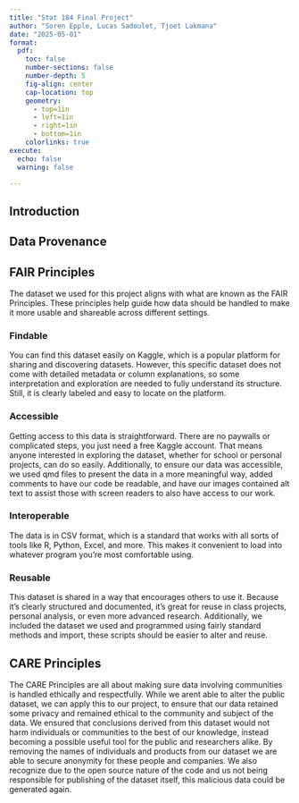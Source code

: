 ```yaml
---
title: "Stat 184 Final Project"
author: "Soren Epple, Lucas Sadoulet, Tjoet Lakmana"
date: "2025-05-01"
format:
  pdf:
    toc: false
    number-sections: false
    number-depth: 5
    fig-align: center
    cap-location: top
    geometry:
      - top=1in
      - left=1in
      - right=1in
      - bottom=1in
    colorlinks: true
execute: 
  echo: false
  warning: false

---
```

## Introduction


## Data Provenance


## FAIR Principles 
The dataset we used for this project aligns with what are known as the FAIR Principles. These principles help guide how data should be handled to make it more usable and shareable across different settings.

### Findable
You can find this dataset easily on Kaggle, which is a popular platform for sharing and discovering datasets. However, this specific dataset does not come with detailed metadata or column explanations, so some interpretation and exploration are needed to fully understand its structure. Still, it is clearly labeled and easy to locate on the platform. 

### Accessible
Getting access to this data is straightforward. There are no paywalls or complicated steps, you just need a free Kaggle account. That means anyone interested in exploring the dataset, whether for school or personal projects, can do so easily. Additionally, to ensure our data was accessible, we used qmd files to present the data in a more meaningful way, added comments to have our code be readable, and have our images contained alt text to assist those with screen readers to also have access to our work.

### Interoperable
The data is in CSV format, which is a standard that works with all sorts of tools like R, Python, Excel, and more. This makes it convenient to load into whatever program you're most comfortable using. 

### Reusable
This dataset is shared in a way that encourages others to use it. Because it’s clearly structured and documented, it’s great for reuse in class projects, personal analysis, or even more advanced research. Additionally, we included the dataset we used and programmed using fairly standard methods and import, these scripts should be easier to alter and reuse. 

## CARE Principles
The CARE Principles are all about making sure data involving communities is handled ethically and respectfully. While we arent able to alter the public dataset, we can apply this to our project, to ensure that our data retained some privacy and remained ethical to the community and subject of the data. We ensured that conclusions derived from this dataset would not harm individuals or communities to the best of our knowledge, instead becoming a possible useful tool for the public and researchers alike. By removing the names of individuals and products from our dataset we are able to secure anonymity for these people and companies. We also recognize due to the open source nature of the code and us not being responsible for publishing of the dataset itself, this malicious data could be generated again. 



